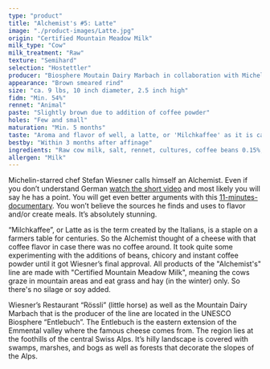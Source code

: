 ```yaml
---
type: "product"
title: "Alchemist's #5: Latte"
image: "./product-images/Latte.jpg"
origin: "Certified Mountain Meadow Milk"
milk_type: "Cow"
milk_treatment: "Raw"
texture: "Semihard"
selection: "Hostettler"
producer: "Biosphere Moutain Dairy Marbach in collaboration with Michelin-Star Chef Stefan Wiesner"
appearance: "Brown smeared rind"
size: "ca. 9 lbs, 10 inch diameter, 2.5 inch high"
fidm: "Min. 54%"
rennet: "Animal"
paste: "Slightly brown due to addition of coffee powder"
holes: "Few and small"
maturation: "Min. 5 months"
taste: "Aroma and flavor of well, a latte, or 'Milchkaffee' as it is called in Switzerland"
bestby: "Within 3 months after affinage"
ingredients: "Raw cow milk, salt, rennet, cultures, coffee beans 0.15%, chicory 0.02%, instant coffee 0.01%"
allergen: "Milk"
---
```


Michelin-starred chef Stefan Wiesner calls himself an Alchemist. Even if you don’t understand German [watch the short video](https://www.youtube.com/watch?v=FicdYNsrfoM&feature=youtu.be) and most likely you will say he has a point. You will get even better arguments with this [11-minutes-documentary](http://www.stefanwiesner.ch). You won’t believe the sources he finds and uses to flavor and/or create meals. It’s absolutely stunning.

“Milchkaffee”, or Latte as is the term created by the Italians, is a staple on a farmers table for centuries. So the Alchemist thought of a cheese with that coffee flavor in case there was no coffee around. It took quite some experimenting with the additions of beans, chicory and instant coffee powder until it got Wiesner’s final approval. All products of the "Alchemist's" line are made with "Certified Mountain Meadow Milk", meaning the cows graze in mountain areas and eat grass and hay (in the winter) only. So there's no silage or soy added.

Wiesner’s Restaurant “Rössli” (little horse) as well as the Mountain Dairy Marbach that is the producer of the line are located in the UNESCO Biosphere “Entlebuch”. The Entlebuch is the eastern extension of the Emmental valley where the famous cheese comes from. The region lies at the foothills of the central Swiss Alps. It’s hilly landscape is covered with swamps, marshes, and bogs as well as forests that decorate the slopes of the Alps.